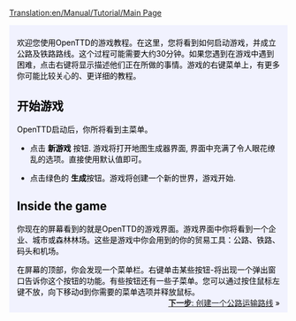 [[Translation:en/Manual/Tutorial/Main Page]]
{{en/Translation|origin= en/Manual/Tutorial/Main Page
|from  = en
|to    = zh
|Percentage =90
}}
{{en/Tabs|5|1
|en/Manual/Tutorial/Main Page|1. 开始<!--
-->|en/Manual/Tutorial/Buses|2. 公路运输<!--
-->|en/Manual/Tutorial/Trains|3. 铁路运输<!--
-->|en/Manual/Tutorial/Planes|4. 飞机运输<!--
-->|en/Manual/Tutorial/Conclusion|5. 结束语}}
<div style="padding:.5em 1em 1em 1em; border-top:none; background-color:#f1f2fe; color:#000;">
{{zh/Manual/Tutorial/教程}}
欢迎您使用OpenTTD的游戏教程。在这里，您将看到如何启动游戏，并成立公路及铁路路线。这个过程可能需要大约30分钟。如果您遇到在游戏中遇到困难，点击右键将显示描述他们正在所做的事情。游戏的右键菜单上，有更多你可能比较关心的、更详细的教程。
==开始游戏==
{{en/Phototable|[[File:en/Main menu new game.jpeg|主菜单]]|OpenTTD's 主菜单|center}}
OpenTTD启动后，你所将看到主菜单。


*点击 '''新游戏''' 按钮. 游戏将打开地图生成器界面, 界面中充满了令人眼花缭乱的选项。直接使用默认值即可。
{{en/Phototable|[[File:zh/Manual/Worldgenerationdialog.png|创建新的游戏]]|地图生成器. 在顶部的四个影像让你改变气候。我们将保留所有选项的方式是本教程.|center}}

*点击绿色的 '''生成'''按钮。游戏将创建一个新的世界，游戏开始.

==Inside the game==
{{en/Phototable|[[File:zh/Manual/Tutorial/Aftergamestart.png|新的游戏]]|新的游戏|right}}
你现在的屏幕看到的就是OpenTTD的游戏界面。游戏界面中你将看到一个企业、城市或森林林场。这些是游戏中你会用到的你的贸易工具：公路、铁路、码头和机场。

在屏幕的顶部，你会发现一个菜单栏。右键单击某些按钮-将出现一个弹出窗口告诉你这个按钮的功能。有些按钮还有一些子菜单。您可以通过按住鼠标左键不放，向下移动d到你需要的菜单选项并释放鼠标。
<br style="clear:both;">
<span style="float: right">[[en/教程/公路运输|'''下一步''': 创建一个公路运输路线]] &raquo;</span>
</div>